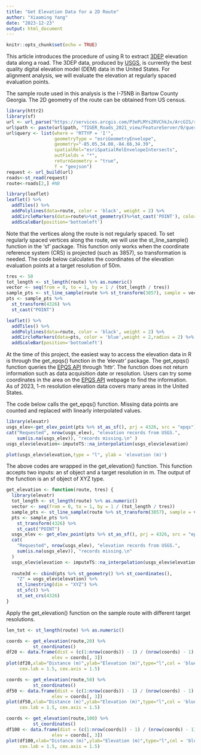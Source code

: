 ---
title: "Get Elevation Data for a 2D Route"
author: "Xiaoming Yang"
date: "2023-12-23"
output: html_document
---

```{r setup, include=FALSE}
knitr::opts_chunk$set(echo = TRUE)
```

This article introduces the procedure of using R to extract [3DEP](https://www.usgs.gov/3d-elevation-program) elevation data along a road. The 3DEP data, produced by [USGS](https://www.usgs.gov/), is currently the best quality digital elevation model (DEM) data in the United States. For alignment analysis, we will evaluate the elevation at regularly spaced evaluation points. 

The sample route used in this analysis is the I-75NB in Bartow County Georgia. The 2D geometry of the route can be obtained from US census. 


```{r}
library(httr2)
library(sf)
url <- url_parse("https://services.arcgis.com/P3ePLMYs2RVChkJx/ArcGIS/rest/services")
url$path <- paste(url$path, "TIGER_Roads_2021_view/FeatureServer/0/query", sep = "/")
url$query <- list(where = "RTTYP = 'I'",
                  geometryType = "esriGeometryEnvelope",
                  geometry="-85.05,34.08,-84.66,34.39",
                  spatialRel="esriSpatialRelEnvelopeIntersects",
                  outFields = "*",
                  returnGeometry = "true",
                  f = "geojson")
request <- url_build(url)
roads<-st_read(request)
route<-roads[2,] #NB

library(leaflet)
leaflet() %>%
  addTiles() %>%
  addPolylines(data=route, color = 'black', weight = 2) %>%
  addCircleMarkers(data=route%>%st_geometry()%>%st_cast('POINT'), color = 'blue',weight = 2,radius = 2) %>%
  addScaleBar(position='bottomleft')

```


Note that the vertices along the route is not regularly spaced. To set regularly spaced vertices along the route, we will use the st_line_sample() function in the 'sf' package. This function only works when the coordinate reference system (CRS) is projected (such as 3857), so transformation is needed. The code below calculates the coordinates of the elevation evaluation points at a target resolution of 50m.


```{r}
tres <- 50
tot_length <- st_length(route) %>% as.numeric()
vector <- seq(from = 0, to = 1, by = 1 / (tot_length / tres))
sample_pts <- st_line_sample(route %>% st_transform(3857), sample = vector)
pts <- sample_pts %>%
  st_transform(4326) %>%
  st_cast("POINT")

leaflet() %>%
  addTiles() %>%
  addPolylines(data=route, color = 'black', weight = 2) %>%
  addCircleMarkers(data=pts, color = 'blue',weight = 2,radius = 2) %>%
  addScaleBar(position='bottomleft')
```


At the time of this project, the easiest way to access the elevation data in R is through the get_epqs() function in the 'elevatr' package. The get_epqs() function queries the [EPQS API](https://apps.nationalmap.gov/epqs/) through 'httr'. The function does not return information such as data acquisition date or resolution. Users can try some coordinates in the area on the [EPQS API](https://apps.nationalmap.gov/epqs/) webpage to find the information. As of 2023, 1-m resolution elevation data covers many areas in the United States.

The code below calls the get_epqs() function. Missing data points are counted and replaced with linearly interpolated values. 


```{r}
library(elevatr)
usgs_elev<-get_elev_point(pts %>% st_as_sf(), prj = 4326, src = "epqs")
cat("Requested", nrow(usgs_elev), "elevation records from USGS.", 
    sum(is.na(usgs_elev)), "records missing.\n" )
usgs_elev$elevation<-imputeTS::na_interpolation(usgs_elev$elevation)

plot(usgs_elev$elevation,type = "l", ylab = 'elevation (m)')
```

The above codes are wrapped in the get_elevation() function. This function accepts two inputs: an sf object and a target resolution in m. The output of the function is an sf object of XYZ type.


```{r}
get_elevation <- function(route, tres) {
  library(elevatr)
  tot_length <- st_length(route) %>% as.numeric()
  vector <- seq(from = 0, to = 1, by = 1 / (tot_length / tres))
  sample_pts <- st_line_sample(route %>% st_transform(3857), sample = vector)
  pts <- sample_pts %>%
    st_transform(4326) %>%
    st_cast("POINT")
  usgs_elev <- get_elev_point(pts %>% st_as_sf(), prj = 4326, src = "epqs")
  cat(
    "Requested", nrow(usgs_elev), "elevation records from USGS.",
    sum(is.na(usgs_elev)), "records missing.\n"
  )
  usgs_elev$elevation <- imputeTS::na_interpolation(usgs_elev$elevation)
  
  route3d <- cbind(pts %>% st_geometry() %>% st_coordinates(),
    "Z" = usgs_elev$elevation) %>%
    st_linestring(dim = "XYZ") %>%
    st_sfc() %>% 
    st_set_crs(4326)
}
```

Apply the get_elevation() function on the sample route with different target resolutions.

```{r fig.height=5, fig.width=20, message=FALSE, warning=FALSE}
len_tot <- st_length(route) %>% as.numeric()

coords <- get_elevation(route,20) %>%
          st_coordinates()
df20 <- data.frame(dist = (c(1:nrow(coords)) - 1) / (nrow(coords) - 1) * len_tot,
                 elev = coords[, 3])
plot(df20,xlab="Distance (m)",ylab="Elevation (m)",type="l",col = 'blue',
     cex.lab = 1.5, cex.axis = 1.5)

coords <- get_elevation(route,50) %>%
          st_coordinates()
df50 <- data.frame(dist = (c(1:nrow(coords)) - 1) / (nrow(coords) - 1) * len_tot,
                 elev = coords[, 3])
plot(df50,xlab="Distance (m)",ylab="Elevation (m)",type="l",col = 'blue',
     cex.lab = 1.5, cex.axis = 1.5)

coords <- get_elevation(route,100) %>%
          st_coordinates()
df100 <- data.frame(dist = (c(1:nrow(coords)) - 1) / (nrow(coords) - 1) * len_tot,
                 elev = coords[, 3])
plot(df100,xlab="Distance (m)",ylab="Elevation (m)",type="l",col = 'blue',
     cex.lab = 1.5, cex.axis = 1.5)


```

